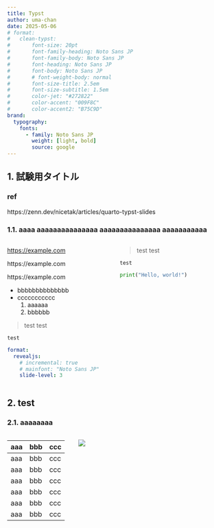 ```yaml
---
title: Typst
author: uma-chan
date: 2025-05-06
# format:
#   clean-typst:
#       font-size: 20pt
#       font-family-heading: Noto Sans JP
#       font-family-body: Noto Sans JP
#       font-heading: Noto Sans JP
#       font-body: Noto Sans JP
#       # font-weight-body: normal
#       font-size-title: 2.5em
#       font-size-subtitle: 1.5em
#       color-jet: "#272822"
#       color-accent: "009F8C"
#       color-accent2: "B75C9D"
brand:
  typography:
    fonts:
      - family: Noto Sans JP
        weight: [light, bold]
        source: google
---
```


## 1. 試験用タイトル

### ref

https://zenn.dev/nicetak/articles/quarto-typst-slides

### 1.1. aaaa aaaaaaaaaaaaaaa aaaaaaaaaaaaaaa aaaaaaaaaaa

:::: {.columns}

::: {.column width="50%"}

[https://example.com](https://example.com)

https://example.com

https://example.com

- bbbbbbbbbbbbbb
- ccccccccccc
    1. aaaaaa
    1. bbbbbb

> test test

`test`

```.yaml
format:
  revealjs:
    # incremental: true
    # mainfont: "Noto Sans JP"
    slide-level: 3
```

:::

::: {.column width="50%"}

> test test

`test`

```.py
print("Hello, world!")
```

:::

::::

## 2. test

### 2.1. aaaaaaaa

:::: {.columns}

::: {.column width="30%"}

| aaa | bbb | ccc |
| --- | --- | --- |
| aaa | bbb | ccc |
| aaa | bbb | ccc |
| aaa | bbb | ccc |
| aaa | bbb | ccc |
| aaa | bbb | ccc |
| aaa | bbb | ccc |

:::

::: {.column width="70%"}

![](/assets/common/title-background.jpg)

:::

::::
